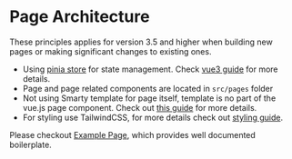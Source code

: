
<Meta title="Guide/Page Architecture" />

# Page Architecture

These principles applies for version 3.5 and higher when building new pages or making significant changes to existing ones.

- Using [pinia store](https://pinia.vuejs.org) for state management. Check [vue3 guide](..?path=/docs/guide-vue3--docs#pinia-store) for more details.
- Page and page related components are located in `src/pages` folder
- Not using Smarty template for page itself, template is no part of the vue.js page component. Check out [this guide](../?path=/docs/guide-smarty-vs-vue-js--docs) for more details.
- For styling use TailwindCSS, for more details check out [styling guide](../?path=/docs/guide-style-introduction--docs).

Please checkout [Example Page](../?path=/docs/pages-example-examplepage--docs), which provides well documented boilerplate.
